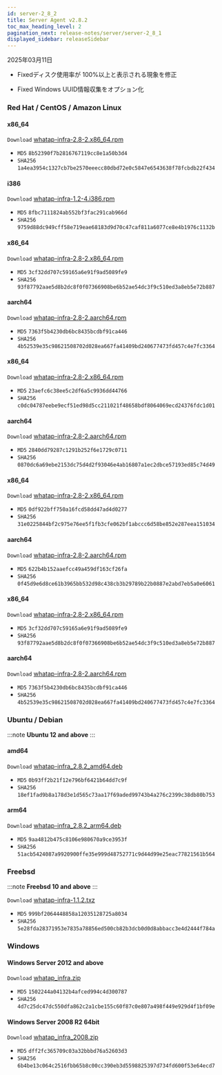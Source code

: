 ```yaml
---
id: server-2_8_2
title: Server Agent v2.8.2
toc_max_heading_level: 2
pagination_next: release-notes/server/server-2_8_1
displayed_sidebar: releaseSidebar
---
```


2025年03月11日

- <Status priority='0'>Fixed</Status>ディスク使用率が 100%以上と表示される現象を修正

- <Status priority='0'>Fixed</Status> Windows UUID情報収集をオプション化

### Red Hat / CentOS / Amazon Linux

<Tabs>
<TabItem value="6Server6" label="6Server6 / 6" default>

#### x86_64

<code class='my'>Download</code> [whatap-infra-2.8-2.x86_64.rpm](https://repo.whatap.io/centos/6/x86_64/whatap-infra-2.8-2.x86_64.rpm)

- <code class='Beta'>MD5</code> `8b52390f7b2816767119cc8e1a50b3d4`
- <code class='Beta'>SHA256</code> `1a4ea3954c1327cb7be2570eeecc80dbd72e0c5847e6543638f78fcbdb22f434`

#### i386

<code class='my'>Download</code> [whatap-infra-1.2-4.i386.rpm](https://repo.whatap.io/centos/6/i386/whatap-infra-1.2-4.i386.rpm)

- <code class='Beta'>MD5</code> `8fbc7111824ab552bf3fac291cab966d`
- <code class='Beta'>SHA256</code> `9759d88dc949cff58e719eae68183d9d70c47caf811a6077ce8e4b1976c1132b`
  </TabItem>
  <TabItem value="7Server7" label="7Server7 / 7" default>

#### x86_64

<code class='my'>Download</code> [whatap-infra-2.8-2.x86_64.rpm](https://repo.whatap.io/centos/7/x86_64/whatap-infra-2.8-2.x86_64.rpm)

- <code class='Beta'>MD5</code> `3cf32dd707c59165a6e91f9ad5089fe9`
- <code class='Beta'>SHA256</code> `93f87792aae5d8b2dc8f0f07366908be6b52ae54dc3f9c510ed3a8eb5e72b887`

#### aarch64

<code class='my'>Download</code> [whatap-infra-2.8-2.aarch64.rpm](https://repo.whatap.io/centos/7/aarch64/whatap-infra-2.8-2.aarch64.rpm)

- <code class='Beta'>MD5</code> `7363f5b4230db6bc8435bcdbf91ca446`
- <code class='Beta'>SHA256</code> `4b52539e35c98621508702d028ea667fa41409bd240677473fd457c4e7fc3364`
  </TabItem>
  <TabItem value="8Server8" label="8Server8 / 8" default>

#### x86_64

<code class='my'>Download</code> [whatap-infra-2.8-2.x86_64.rpm](https://repo.whatap.io/centos/8/x86_64/whatap-infra-2.8-2.x86_64.rpm)

- <code class='Beta'>MD5</code> `23aefc6c38ee5c2df6a5c9936dd44766`
- <code class='Beta'>SHA256</code> `c0dc04787eebe9ecf51ed98d5cc211021f48658bdf8064069ecd24376fdc1d01`

#### aarch64

<code class='my'>Download</code> [whatap-infra-2.8-2.aarch64.rpm](https://repo.whatap.io/centos/8/aarch64/whatap-infra-2.8-2.aarch64.rpm)

- <code class='Beta'>MD5</code> `2840dd79287c1291b252f6e1729c0711`
- <code class='Beta'>SHA256</code> `0870dc6a69ebe2153dc75d4d2f93046e4ab16807a1ec2dbce57193ed85c74d49`
  </TabItem>
  <TabItem value="9Server9" label="9Server9 / 9" default>

#### x86_64

<code class='my'>Download</code> [whatap-infra-2.8-2.x86_64.rpm](https://repo.whatap.io/centos/9/x86_64/whatap-infra-2.8-2.x86_64.rpm)

- <code class='Beta'>MD5</code> `0df922bff750a16fcd58dd47ad4d0277`
- <code class='Beta'>SHA256</code> `31e0225844bf2c975e76ee5f1fb3cfe062bf1abccc6d58be852e287eea151034`

#### aarch64

<code class='my'>Download</code> [whatap-infra-2.8-2.aarch64.rpm](https://repo.whatap.io/centos/9/aarch64/whatap-infra-2.8-2.aarch64.rpm)

- <code class='Beta'>MD5</code> `622b4b152aaefcc49a459df163cf26fa`
- <code class='Beta'>SHA256</code> `0f45d9e6d8ce61b3965bb532d98c438cb3b29789b22b0887e2abd7eb5a0e6061`
  </TabItem>
  <TabItem value="amazonlinux2" label="amazonlinux2" default>

#### x86_64

<code class='my'>Download</code> [whatap-infra-2.8-2.x86_64.rpm](https://repo.whatap.io/centos/latest/x86_64/whatap-infra-2.8-2.x86_64.rpm)

- <code class='Beta'>MD5</code> `3cf32dd707c59165a6e91f9ad5089fe9`
- <code class='Beta'>SHA256</code> `93f87792aae5d8b2dc8f0f07366908be6b52ae54dc3f9c510ed3a8eb5e72b887`

#### aarch64

<code class='my'>Download</code> [whatap-infra-2.8-2.aarch64.rpm](https://repo.whatap.io/centos/latest/aarch64/whatap-infra-2.8-2.aarch64.rpm)

- <code class='Beta'>MD5</code> `7363f5b4230db6bc8435bcdbf91ca446`
- <code class='Beta'>SHA256</code> `4b52539e35c98621508702d028ea667fa41409bd240677473fd457c4e7fc3364`
  </TabItem>

</Tabs>

### Ubuntu / Debian

:::note
**Ubuntu 12 and above**
:::

#### amd64

<code class='my'>Download</code> [whatap-infra_2.8.2_amd64.deb](https://repo.whatap.io/debian/unstable/whatap-infra_2.8.2_amd64.deb)

- <code class='Beta'>MD5</code> `0b93ff2b21f12e796bf6421b64dd7c9f`
- <code class='Beta'>SHA256</code> `18ef1fad9b8a178d3e1d565c73aa17f69aded99743b4a276c2399c38db80b753`

#### arm64

<code class='my'>Download</code> [whatap-infra_2.8.2_arm64.deb](https://repo.whatap.io/debian/unstable/whatap-infra_2.8.2_arm64.deb)

- <code class='Beta'>MD5</code> `9aa4812b475c8106e980670a9ce3953f`
- <code class='Beta'>SHA256</code> `51acb5424087a9920900ffe35e999d48752771c9d44d99e25eac77821561b564`

### Freebsd

:::note
**Freebsd 10 and above**
:::

<code class='my'>Download</code> [whatap-infra-1.1.2.txz](https://repo.whatap.io/freebsd/10/whatap-infra-1.1.2.txz)

- <code class='Beta'>MD5</code> `999bf2064448858a12035128725a8034`
- <code class='Beta'>SHA256</code> `5e28fda28371953e7835a78856ed500cb82b3dcb0d0d8abbacc3e4d2444f784a`

### Windows

#### Windows Server 2012 and above

<code class='my'>Download</code> [whatap_infra.zip](https://repo.whatap.io/windows/whatap_infra.zip)

- <code class='Beta'>MD5</code> `1502244a04132b4afced994c4d300787`
- <code class='Beta'>SHA256</code> `4d7c25dc47dc550dfa862c2a1cbe155c60f87c0e807a498f449e929d4f1bf09e`

#### Windows Server 2008 R2 64bit

<code class='my'>Download</code> [whatap_infra_2008.zip](https://repo.whatap.io/windows/whatap_infra_2008.zip)

- <code class='Beta'>MD5</code> `dff2fc365709c03a32bbbd76a52603d3`
- <code class='Beta'>SHA256</code> `6b4be13c064c2516fbb65b8c00cc390eb3d5598825397d734fd600f53e64ecd7`
